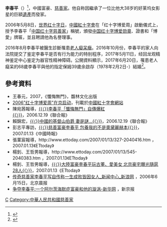 '''李春平'''（{{bd|1949年|2月26日|catIdx=L李}}）<ref>{{Cite web |url=http://people.com.cn/GB/paper85/13471/1206875.html |title=李春平：将好事做到底！ |access-date=2017-01-03 |archive-url=https://web.archive.org/web/20110124094436/http://people.com.cn/GB/paper85/13471/1206875.html |archive-date=2011-01-24 |dead-url=yes }}</ref>，中國富豪、[[慈善家|慈善家]]。他自称因繼承了一位比他大38岁的好莱坞女影星的巨額[[遺產|遺產]]而發家。

2006年5月8日，[[世界红十字日|世界红十字日]]，[[中國紅十字會|中國紅十字會]]在「红十字博爱周」啟動儀式上，授予李春平「[[中国红十字慈善家|中国红十字慈善家]]」稱號，頒發[[中国红十字博爱勋章|中国红十字博爱勋章]]、證書和「博愛」牌匾，並且聘請他為名譽理事。

2016年8月李春平被醫生診斷罹患[[老人癡呆癥|老人癡呆癥]]。2016年10月份，李春平的家人向法院提交了鉴定李春平是否有行为能力的特别程序，2017年5月11日，经回龙观精神鉴定中心鉴定为器官性精神障碍。公開資料顯示，2017年6月20日，罹患老人癡呆的68歲李春平與他的指定保姆39歲余啟存（1978年2月2日-）結婚<ref>{{Cite web |url=http://www.sohu.com/a/162291241_316106 |title=《慈善家李春平“被结婚”》 |access-date=2019-05-07 |archive-date=2019-05-07 |archive-url=https://web.archive.org/web/20190507150620/http://www.sohu.com/a/162291241_316106 |dead-url=no }}</ref>。

==參考資料==
{{reflist}}
*王春元，2007，《懺悔無門》，馥林文化出版
*[http://www.chineseredcross.org.cn/news/20060508/3189.htm 2006"红十字博爱周"在京启动]{{dead link|date=2018年3月 |bot=InternetArchiveBot |fix-attempted=yes }}，刊載於[https://web.archive.org/web/20070113143654/http://www.chineseredcross.org.cn/ 中國紅十字會網站]
*陳宛茜報導，[https://web.archive.org/web/20070117082840/http://www.udn.com/2006/12/19/NEWS/WORLD/WOR1/3653029.shtml {{〈}}李春平「懺悔無門」自傳爆紅{{〉}}]，2006.12.19《聯合報》
*賴錦宏，[https://web.archive.org/web/20070117082930/http://www.udn.com/2006/12/19/NEWS/WORLD/WOR1/3653041.shtml {{〈}}中國的基督山伯爵 妻是謎...{{〉}}]，2006.12.19《聯合報》
*彭志平專訪，[https://web.archive.org/web/20070118024934/http://news.chinatimes.com/Chinatimes/newslist/newslist-content/0%2C3546%2C110505%2B112007011300075%2C00.html {{〈}}慈善富豪李春平 包養我的不是奧黛麗赫本{{〉}}]，2007.01.13《中國時報》
*張菫宸報導，http://www.ettoday.com/2007/01/13/327-2040416.htm {{Wayback|url=http://www.ettoday.com/2007/01/13/327-2040416.htm |date=20081006010514 }}，2007.01.13《ETtoday》
*楊釗、王哲男報導，http://www.ettoday.com/2007/01/13/545-2040383.htm {{Wayback|url=http://www.ettoday.com/2007/01/13/545-2040383.htm |date=20070929160328 }}，2007.01.13《ETtoday》
*楊釗、王哲男報導，[http://www.ettoday.com/2007/01/13/162-2040331 {{〈}}大陸富豪李春平玩古董、愛美女 北京豪宅曝光隨扈28人{{〉}}]，2007.01.13《ETtoday》
*[https://news.sina.com.cn/s/2006-06-15/035410157017.shtml 传奇慈善家李春平写自传称一生成败皆因女人_新闻中心_新浪网] {{Wayback|url=https://news.sina.com.cn/s/2006-06-15/035410157017.shtml |date=20190614123122 }}，2006年6月15日，北京晨报
*[http://www.xinhuanet.com/local/2017-01/03/c_1120232902.htm 争夺李春平:一个阿尔茨海默症富豪和他的漩涡-新华网] {{Wayback|url=http://www.xinhuanet.com/local/2017-01/03/c_1120232902.htm |date=20191110035332 }}，新京报


[[Category:李姓|C]]
[[Category:中華人民共和國慈善家|Category:中華人民共和國慈善家]]